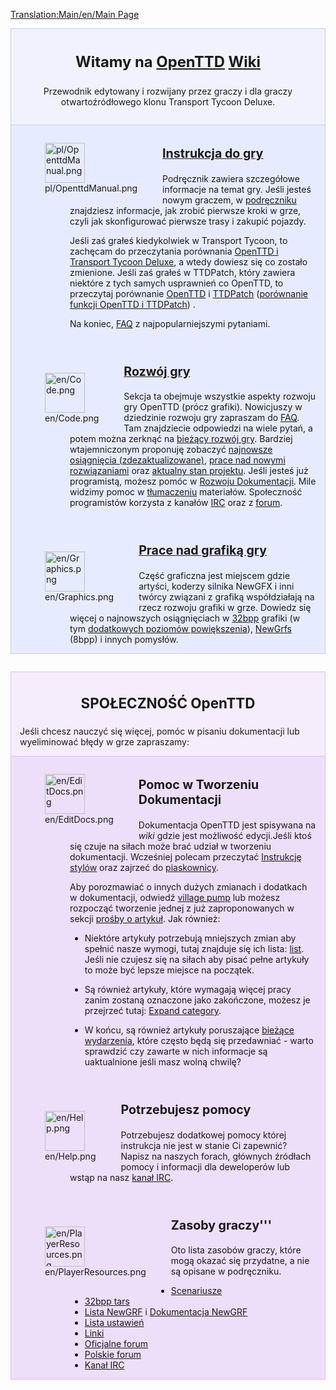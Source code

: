 [[Translation:Main/en/Main Page]]
<div style="background-color: #f1f2fe; border: 1px solid #c7c8fe; margin: 0; padding: 1em 1em 1em 1em; text-align:center">
<div style="font-size:1.7em; font-weight:bold">Witamy na <span class="plainlinks">[http://www.openttd.org/ OpenTTD]</span> [http://pl.wikipedia.org/wiki/Wiki Wiki]</div>
Przewodnik edytowany i rozwijany przez graczy i dla graczy otwartoźródłowego klonu Transport Tycoon Deluxe.
</div>
<!-- ^ ^ ^ ^ ^ ^ ^ ^ ^ ^ n a g ł ó w e k ^ ^ ^ ^ ^ ^ ^ ^ ^ ^ -->
<div style="background-color: #E7EBFF; border: 1px solid #c7c8fe; border-top:none; padding: 1em 1em 0em 1em; margin-bottom:2em">
<div style="float:left">[[File:pl/OpenttdManual.png|64px]]</div>
<div style="margin-left:80px; margin-bottom:4em">
<div style="font-size:1.4em; font-weight:bold">[[Main/pl/OpenTTD|Instrukcja do gry]]</div>
Podręcznik zawiera szczegółowe informacje na temat gry. Jeśli jesteś nowym graczem, w [[Main/pl/Tutorial|podręczniku]] znajdziesz informacje, jak zrobić pierwsze kroki w grze, czyli jak skonfigurować pierwsze trasy i zakupić pojazdy.

Jeśli zaś grałeś kiedykolwiek w Transport Tycoon, to zachęcam do przeczytania porównania [[Main/pl/Zmiany z TTD|OpenTTD i Transport Tycoon Deluxe]], a wtedy dowiesz się co zostało zmienione. Jeśli zaś grałeś w TTDPatch, który zawiera niektóre z tych samych usprawnień co OpenTTD, to przeczytaj porównanie [[Main/pl/OpenTTD|OpenTTD]] i [[Main/pl/TTDPatch|TTDPatch]] ([[Main/pl/Porównanie funkcji OpenTTD i TTDPatch|porównanie funkcji OpenTTD i TTDPatch]]) .


Na koniec, [[Main/pl/FAQ|FAQ]] z najpopularniejszymi pytaniami.
</div>

<div style="float:left">[[File:en/Code.png|64px]]</div>
<div style="margin-left:80px; margin-bottom:4em">
<div style="font-size:1.4em; font-weight:bold">[[Main/pl/Rozwój|Rozwój gry]]</div>
Sekcja ta obejmuje wszystkie aspekty rozwoju gry OpenTTD (prócz grafiki). Nowicjuszy w dziedzinie rozwoju gry zapraszam do [[Main/pl/FAQ rozwoju|FAQ]]. Tam znajdziecie odpowiedzi na wiele pytań, a potem można zerknąć na [[Main/pl/Rozwój|bieżący rozwój gry]].
Bardziej wtajemniczonym proponuję  zobaczyć [[Main/en/Recent and Current Developments|najnowsze osiągnięcia (zdezaktualizowane)]], [[Main/pl/MapaDrogowa|prace nad nowymi rozwiązaniami]] oraz [[Main/pl/Prośby funkcjonalności|aktualny stan projektu]]. Jeśli jesteś już programistą, możesz pomóc w  [[Main/pl/Rozwój|Rozwoju Dokumentacji]]. Mile widzimy pomoc w [[Main/pl/Internacjonalizacja|tłumaczeniu]] materiałów.
Społeczność programistów korzysta z kanałów [[Main/pl/IRC kanał|IRC]]  oraz z [http://www.tt-forums.net/viewforum.php?f=33 forum].
</div>

<div style="float:left">[[File:en/Graphics.png|64px]]</div>
<div style="margin-left:80px; margin-bottom:1em; min-height:64px">
<div style="font-size:1.4em; font-weight:bold">[[Main/pl/Rozwój Graficzny|Prace nad grafiką gry]]</div>
Część graficzna jest miejscem gdzie artyści, koderzy silnika NewGFX  i inni twórcy związani z grafiką współdziałają na rzecz rozwoju grafiki w grze. Dowiedz się więcej o najnowszych osiągnięciach w [[Main/pl/Rozwój Grafiki 32bpp|32bpp]] grafiki (w tym [[Main/pl/Rozgrywka z grafiką 32 bpp|dodatkowych poziomów powiększenia]]), [[Main/pl/NewGRF|NewGrfs]] (8bpp) i innych pomysłów.
</div>

</div>

<div style="background-color: #F5EDFC; border: 1px solid #E1BBFF; margin: 0; padding: 1em 1em 0em 1em;">
<div style="font-size:1.6em; font-weight:bold; text-align:center">SPOŁECZNOŚĆ OpenTTD</div>
Jeśli chcesz nauczyć się więcej, pomóc w pisaniu dokumentacji lub wyeliminować błędy w grze zapraszamy:
</div>
<!-- ^ ^ ^ ^ ^ ^ ^ ^ ^ ^ SPOŁECZNOŚĆ OpenTTD ^ ^ ^ ^ ^ ^ ^ ^ ^ ^ -->

<div style="background-color: #EDDEFA; border: 1px solid #E1BBFF; border-top:none; padding: 1em 1em 0em 1em;">

<div style="float:left">[[File:en/EditDocs.png|64px]]</div>
<div style="margin-left:80px; margin-bottom:4em">
<div style="font-size:1.4em; font-weight:bold">Pomoc w Tworzeniu Dokumentacji</div>
Dokumentacja OpenTTD jest spisywana na <em>wiki</em> gdzie jest możliwość edycji.Jeśli ktoś się czuje na siłach może brać udział w tworzeniu dokumentacji. Wcześniej polecam przeczytać [[Main/pl/Instrukcja Stylów|Instrukcję stylów]] oraz zajrzeć do [[Main/en/Sandbox|piaskownicy]].  

Aby porozmawiać o innych dużych zmianach i dodatkach w dokumentacji, odwiedź [[Main/pl/Village Pump|village pump]] lub możesz rozpocząć tworzenie jednej z już zaproponowanych w sekcji [[Main/pl/Prośby Artykułów|prośby o artykuł]]. Jak również:

*Niektóre artykuły potrzebują mniejszych zmian aby spełnić nasze wymogi, tutaj znajduje się ich lista: [[Category/pl/Do poprawki|list]]. Jeśli nie czujesz się na siłach aby pisać pełne artykuły to może być lepsze miejsce na początek. 

*Są również artykuły, które wymagają więcej pracy zanim zostaną oznaczone jako zakończone, możesz je przejrzeć tutaj: [[Category/pl/Artykuły do rozbudowy|Expand category]]. 

*W końcu, są również artykuły poruszające [[Category/pl/Obecne wydarzenia|bieżące wydarzenia]], które często będą się przedawniać - warto sprawdzić czy zawarte w nich informacje są uaktualnione jeśli masz wolną chwilę?
</div>

<div style="float:left">[[File:en/Help.png|64px]]</div>
<div style="margin-left:80px; margin-bottom:4em">
<div style="font-size:1.4em; font-weight:bold">Potrzebujesz pomocy</div>
Potrzebujesz dodatkowej pomocy której instrukcja nie jest w stanie Ci zapewnić? Napisz na naszych forach, głównych źródłach pomocy i informacji dla deweloperów lub wstąp na nasz [[Main/pl/IRC kanał|kanał IRC]].
</div>

<div style="float:left">[[File:en/PlayerResources.png|64px]]</div>
<div style="margin-left:80px; margin-bottom:1em">
<div style="font-size:1.4em; font-weight:bold">Zasoby graczy'''</div>
Oto lista zasobów graczy, które mogą okazać się przydatne, a nie są opisane w podręczniku.
*[[Main/pl/Lista scenariuszy|Scenariusze]]
*[[Main/pl/Lista do pobrania 32bpp tary|32bpp tars]]
*[[Main/en/NewGRF List|Lista NewGRF]] i [[Main/pl/NewGRF|Dokumentacja NewGRF]]
*[[Main/pl/Zaawansowane ustawienia|Lista ustawień]]
*[[Main/pl/Linki|Linki]]
*[http://www.tt-forums.net/viewforum.php?f=55 Oficjalne forum]
*[https://openttd-polska.pl Polskie forum]
*[[Main/pl/IRC kanał|Kanał IRC]]
</div>
</div>